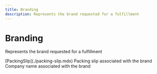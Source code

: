 ```yaml
---
title: Branding
description: Represents the brand requested for a fulfillment
---
```


Branding
===============================================
Represents the brand requested for a fulfillment

<Reference>
  <Field name="packing_slip" nullable={true}>
    <Type>
      [PackingSlip](./packing-slip.mdx)
    </Type>
    <Description>
      Packing slip associated with the brand
    </Description>
  </Field>
  <Field name="company_name" type="string" nullable={true}>
    <Description>
      Company name associated with the brand
    </Description>
  </Field>
</Reference>